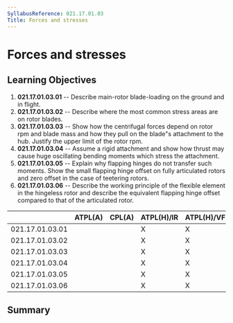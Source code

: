 ```yaml
---
SyllabusReference: 021.17.01.03
Title: Forces and stresses
---
```


# Forces and stresses

## Learning Objectives

1.  **021.17.01.03.01** -- Describe main-rotor blade-loading on the ground and in
    flight.
2.  **021.17.01.03.02** -- Describe where the most common stress areas are on
    rotor blades.
3.  **021.17.01.03.03** -- Show how the centrifugal forces depend on rotor rpm
    and blade mass and how they pull on the blade"s attachment to the hub.
    Justify the upper limit of the rotor rpm.
4.  **021.17.01.03.04** -- Assume a rigid attachment and show how thrust may
    cause huge oscillating bending moments which stress the attachment.
5.  **021.17.01.03.05** -- Explain why flapping hinges do not transfer such
    moments. Show the small flapping hinge offset on fully articulated rotors and
    zero offset in the case of teetering rotors.
6.  **021.17.01.03.06** -- Describe the working principle of the flexible element
    in the hingeless rotor and describe the equivalent flapping hinge offset
    compared to that of the articulated rotor.

|                 | ATPL(A) | CPL(A) | ATPL(H)/IR | ATPL(H)/VFR | CPL(H) | IR  | CBIR(A) |
| --------------- | ------- | ------ | ---------- | ----------- | ------ | --- | ------- |
| 021.17.01.03.01 |         |        | X          | X           | X      |     |         |
| 021.17.01.03.02 |         |        | X          | X           | X      |     |         |
| 021.17.01.03.03 |         |        | X          | X           | X      |     |         |
| 021.17.01.03.04 |         |        | X          | X           | X      |     |         |
| 021.17.01.03.05 |         |        | X          | X           | X      |     |         |
| 021.17.01.03.06 |         |        | X          | X           | X      |     |         |

## Summary
